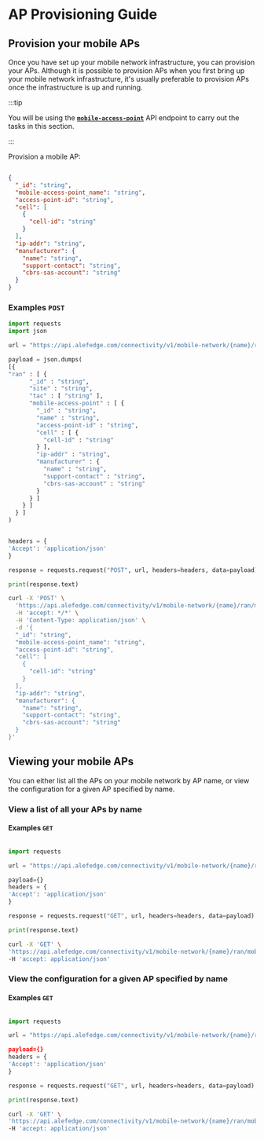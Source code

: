 
# AP Provisioning Guide

## Provision your mobile APs

Once you have set up your mobile network infrastructure, you can provision your APs. Although it is possible to provision APs when you first bring up your mobile network infrastructure, it's usually preferable to provision APs once the infrastructure is up and running.


:::tip

You will be using the [**`mobile-access-point`**](https://app.swaggerhub.com/apis-docs/MMCKENN72_1/alef-mobile_network_api/1.0.0-oas3-mm1#/Create%20mobile-access-point/create_mobile-network_ran_mobile-access-point_mobile-access-point_by_id) API endpoint to carry out the tasks in this section. 

:::

Provision a mobile AP:

```json

{
  "_id": "string",
  "mobile-access-point_name": "string",
  "access-point-id": "string",
  "cell": [
    {
      "cell-id": "string"
    }
  ],
  "ip-addr": "string",
  "manufacturer": {
    "name": "string",
    "support-contact": "string",
    "cbrs-sas-account": "string"
  }
}

  ```

  ### Examples `POST`

<Tabs>
  <TabItem value="Python" label="Python" default>

  ```python
  import requests
  import json

  url = "https://api.alefedge.com/connectivity/v1/mobile-network/{name}/ran/mobile-access-point/{mobile_access_point_name}?authorization=<API_KEY>"

  payload = json.dumps(
  [{
  "ran" : [ {
        "_id" : "string",
        "site" : "string",
        "tac" : [ "string" ],
        "mobile-access-point" : [ {
          "_id" : "string",
          "name" : "string",
          "access-point-id" : "string",
          "cell" : [ {
            "cell-id" : "string"
          } ],
          "ip-addr" : "string",
          "manufacturer" : {
            "name" : "string",
            "support-contact" : "string",
            "cbrs-sas-account" : "string"
          }
        } ]
      } ]
    } ]
  )


  headers = {
  'Accept': 'application/json'
  }

  response = requests.request("POST", url, headers=headers, data=payload)

  print(response.text)
  ```

  </TabItem>
  <TabItem value="curl" label="Curl">

  ```bash
  curl -X 'POST' \
    'https://api.alefedge.com/connectivity/v1/mobile-network/{name}/ran/mobile-access-point/{mobile_access_point_name}?authorization=<API_KEY>' \
    -H 'accept: */*' \
    -H 'Content-Type: application/json' \
    -d '{
    "_id": "string",
    "mobile-access-point_name": "string",
    "access-point-id": "string",
    "cell": [
      {
        "cell-id": "string"
      }
    ],
    "ip-addr": "string",
    "manufacturer": {
      "name": "string",
      "support-contact": "string",
      "cbrs-sas-account": "string"
    }
  }'
  ```

  </TabItem>
</Tabs>



## Viewing your mobile APs

You can either list all the APs on your mobile network by AP name, or view the configuration for a given AP specified by name.

### View a list of all your APs by name

#### Examples `GET`

<Tabs>
  <TabItem value="Python" label="Python" default>

  ```python

  import requests

  url = "https://api.alefedge.com/connectivity/v1/mobile-network/{name}/ran/mobile-access-point/?authorization=<API_KEY>"

  payload={}
  headers = {
  'Accept': 'application/json'
  }

  response = requests.request("GET", url, headers=headers, data=payload)

  print(response.text)

  ```

  </TabItem>
  <TabItem value="curl" label="Curl">

  ```bash
  curl -X 'GET' \
  'https://api.alefedge.com/connectivity/v1/mobile-network/{name}/ran/mobile-access-point/?authorization=<API_KEY>' \
  -H 'accept: application/json'
  ```

  </TabItem>
</Tabs>



### View the configuration for a given AP specified by name


#### Examples `GET`

<Tabs>
  <TabItem value="Python" label="Python" default>

  ```python

  import requests

  url = "https://api.alefedge.com/connectivity/v1/mobile-network/{name}/ran/mobile-access-point/{mobile_access_point_name}?authorization=<API_KEY>""

  payload={}
  headers = {
  'Accept': 'application/json'
  }

  response = requests.request("GET", url, headers=headers, data=payload)

  print(response.text)

  ```

  </TabItem>
  <TabItem value="curl" label="Curl">

  ```bash
  curl -X 'GET' \
  'https://api.alefedge.com/connectivity/v1/mobile-network/{name}/ran/mobile-access-point/{mobile_access_point_name}?authorization=<API_KEY>' \
  -H 'accept: application/json'
  ```

  </TabItem>
</Tabs>



